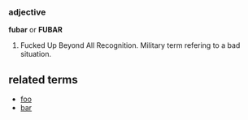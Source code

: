 === adjective ===
'''fubar''' or '''FUBAR'''

# Fucked Up Beyond All Recognition.  Military term refering to a bad situation.

== related terms ==
* [[foo]]
* [[bar]]